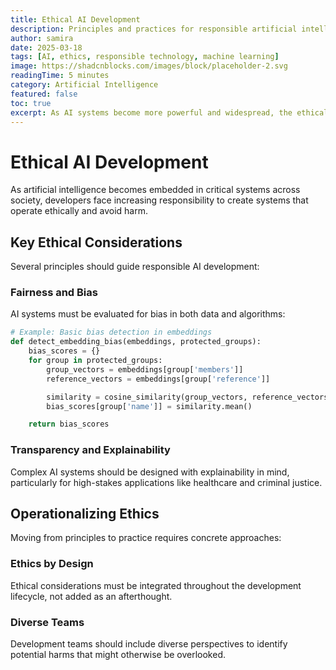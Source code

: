 ```yaml
---
title: Ethical AI Development
description: Principles and practices for responsible artificial intelligence systems
author: samira
date: 2025-03-18
tags: [AI, ethics, responsible technology, machine learning]
image: https://shadcnblocks.com/images/block/placeholder-2.svg
readingTime: 5 minutes
category: Artificial Intelligence
featured: false
toc: true
excerpt: As AI systems become more powerful and widespread, the ethical implications of their design and deployment grow increasingly important.
---
```


# Ethical AI Development

As artificial intelligence becomes embedded in critical systems across society, developers face increasing responsibility to create systems that operate ethically and avoid harm.

## Key Ethical Considerations

Several principles should guide responsible AI development:

### Fairness and Bias

AI systems must be evaluated for bias in both data and algorithms:

```python
# Example: Basic bias detection in embeddings
def detect_embedding_bias(embeddings, protected_groups):
    bias_scores = {}
    for group in protected_groups:
        group_vectors = embeddings[group['members']]
        reference_vectors = embeddings[group['reference']]

        similarity = cosine_similarity(group_vectors, reference_vectors)
        bias_scores[group['name']] = similarity.mean()

    return bias_scores
```

### Transparency and Explainability

Complex AI systems should be designed with explainability in mind, particularly for high-stakes applications like healthcare and criminal justice.

## Operationalizing Ethics

Moving from principles to practice requires concrete approaches:

### Ethics by Design

Ethical considerations must be integrated throughout the development lifecycle, not added as an afterthought.

### Diverse Teams

Development teams should include diverse perspectives to identify potential harms that might otherwise be overlooked.

<Cards>
  <Card title="AI Fairness Tools" href="/docs/fairness-tools" />
  <Card title="Explainability Techniques" href="/docs/explainability" />
</Cards>
